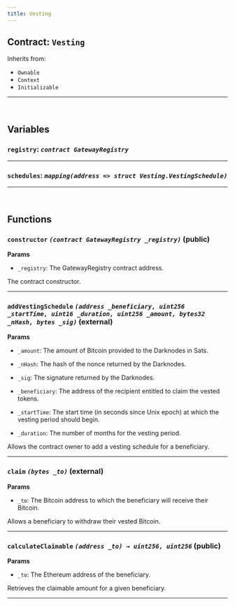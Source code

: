 ```yaml
---
title: Vesting
---
```



<DocTag type={DocType.Reference} />

## Contract: `Vesting`





Inherits from:

- `Ownable`
- `Context`
- `Initializable`


<hr />


<br />

## Variables


### **`registry`**: *`contract GatewayRegistry`*







<hr />

### **`schedules`**: *`mapping(address => struct Vesting.VestingSchedule)`*







<hr />



<br />

## Functions

### **`constructor`** *`(contract GatewayRegistry _registry)`* (public)

**Params**
- `_registry`: The GatewayRegistry contract address.


The contract constructor.




<hr />

### **`addVestingSchedule`** *`(address _beneficiary, uint256 _startTime, uint16 _duration, uint256 _amount, bytes32 _nHash, bytes _sig)`* (external)

**Params**
- `_amount`: The amount of Bitcoin provided to the Darknodes in Sats.

- `_nHash`: The hash of the nonce returned by the Darknodes.

- `_sig`: The signature returned by the Darknodes.

- `_beneficiary`: The address of the recipient entitled to claim the vested tokens.

- `_startTime`: The start time (in seconds since Unix epoch) at which the vesting
                  period should begin.

- `_duration`: The number of months for the vesting period.


Allows the contract owner to add a vesting schedule for a
        beneficiary.




<hr />

### **`claim`** *`(bytes _to)`* (external)

**Params**
- `_to`: The Bitcoin address to which the beneficiary will receive
           their Bitcoin.


Allows a beneficiary to withdraw their vested Bitcoin.




<hr />

### **`calculateClaimable`** *`(address _to) → uint256, uint256`* (public)

**Params**
- `_to`: The Ethereum address of the beneficiary.


Retrieves the claimable amount for a given beneficiary.




<hr />


